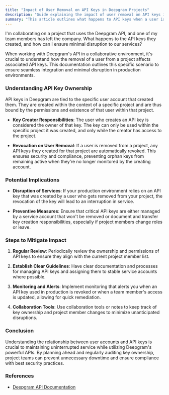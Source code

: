 ```yaml
---
title: "Impact of User Removal on API Keys in Deepgram Projects"
description: "Guide explaining the impact of user removal on API keys in Deepgram projects."
summary: "This article outlines what happens to API keys when a user is removed from a Deepgram project. It covers key ownership, automatic revocation on user removal, and steps to ensure minimal disruption in production environments."
---
```


<CommunityQuestion>I'm collaborating on a project that uses the Deepgram API, and one of my team members has left the company. What happens to the API keys they created, and how can I ensure minimal disruption to our services?</CommunityQuestion>

When working with Deepgram's API in a collaborative environment, it's crucial to understand how the removal of a user from a project affects associated API keys. This documentation outlines this specific scenario to ensure seamless integration and minimal disruption in production environments.

### Understanding API Key Ownership

API keys in Deepgram are tied to the specific user account that created them. They are created within the context of a specific project and are thus bound by the permissions and existence of that user within that project.

- **Key Creator Responsibilities**: The user who creates an API key is considered the owner of that key. The key can only be used within the specific project it was created, and only while the creator has access to the project.

- **Revocation on User Removal**: If a user is removed from a project, any API keys they created for that project are automatically revoked. This ensures security and compliance, preventing orphan keys from remaining active when they’re no longer monitored by the creating account.

### Potential Implications

- **Disruption of Services**: If your production environment relies on an API key that was created by a user who gets removed from your project, the revocation of the key will lead to an interruption in service.

- **Preventive Measures**: Ensure that critical API keys are either managed by a service account that won't be removed or document and transfer key creation responsibilities, especially if project members change roles or leave.

### Steps to Mitigate Impact

1. **Regular Review**: Periodically review the ownership and permissions of API keys to ensure they align with the current project member list.

2. **Establish Clear Guidelines**: Have clear documentation and processes for managing API keys and assigning them to stable service accounts where possible.

3. **Monitoring and Alerts**: Implement monitoring that alerts you when an API key used in production is revoked or when a team member's access is updated, allowing for quick remediation.

4. **Collaboration Tools**: Use collaboration tools or notes to keep track of key ownership and project member changes to minimize unanticipated disruptions.

### Conclusion

Understanding the relationship between user accounts and API keys is crucial to maintaining uninterrupted service while utilizing Deepgram's powerful APIs. By planning ahead and regularly auditing key ownership, project teams can prevent unnecessary downtime and ensure compliance with best security practices.

### References

- [Deepgram API Documentation](https://developers.deepgram.com/docs/managing-projects#manage-api-keys)